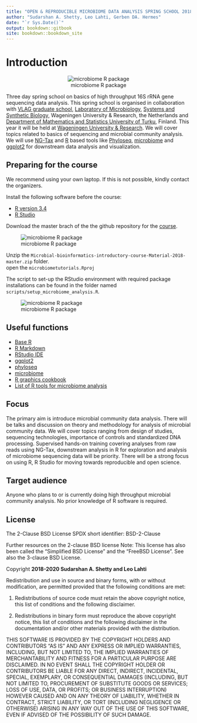 ---
title: "OPEN & REPRODUCIBLE MICROBIOME DATA ANALYSIS SPRING SCHOOL 2018"
author: "Sudarshan A. Shetty, Leo Lahti, Gerben DA. Hermes"
date: "`r Sys.Date()`"
output: bookdown::gitbook
site: bookdown::bookdown_site
---

# Introduction  

<center>![ microbiome R package](images/logos.png)</center>  

Three day spring school on basics of high throughput 16S rRNA gene sequencing data analysis. This spring school is organised in collaboration with [VLAG graduate school](https://www.vlaggraduateschool.nl/en.htm), [Laboratory of Microbiology](https://www.wur.nl/en/Expertise-Services/Chair-groups/Agrotechnology-and-Food-Sciences/Laboratory-of-Microbiology.htm), [Systems and Synthetic Biology](https://www.wur.nl/en/Expertise-Services/Chair-groups/Agrotechnology-and-Food-Sciences/Laboratory-of-Systems-and-Synthetic-Biology.htm), Wageningen University & Research, the Netherlands and [Department of Mathematics and Statistics University of Turku](https://www.utu.fi/en/units/sci/units/math/Pages/home.aspx), Finland. This year it will be held at [Wageningen University & Research](https://www.wur.nl/en.htm). We will cover topics related to basics of sequencing and microbial community analysis. We will use [NG-Tax]( https://f1000research.com/articles/5-1791/v1) and [R](https://www.r-project.org/) based tools like [Phyloseq](http://journals.plos.org/plosone/article?id=10.1371/journal.pone.0061217), [microbiome](http://microbiome.github.io/microbiome/) and [ggplot2](http://ggplot2.org/) for downstream data analysis and visualization.   


## Preparing for the course

We recommend using your own laptop. If this is not possible, kindly contact the organizers.

Install the following software before the course:

* [R version 3.4](https://www.r-project.org/)   
* [R Studio](https://www.rstudio.com/)   

Download the master brach of the the github repository for the [course](https://github.com/mibwurrepo/Microbial-bioinformatics-introductory-course-Material-2018).  

![ microbiome R package](images/Gihub_repo_step1.png)</center>  

Unzip the `Microbial-bioinformatics-introductory-course-Material-2018-master.zip` folder.  
open the `microbiometutorials.Rproj`  

The script to set-up the RStudio environment with required package installations can be found in the folder named `scripts/setup_microbiome_analysis.R`.  

![ microbiome R package](images/RStudio_IDE.png)</center>  


## Useful functions   

* [Base R](https://www.rstudio.com/wp-content/uploads/2016/10/r-cheat-sheet-3.pdf)  
* [R Markdown](https://www.rstudio.com/wp-content/uploads/2016/03/rmarkdown-cheatsheet-2.0.pdf)  
* [RStudio IDE](https://www.rstudio.com/wp-content/uploads/2016/01/rstudio-IDE-cheatsheet.pdf)  
* [ggplot2](https://www.rstudio.com/wp-content/uploads/2016/11/ggplot2-cheatsheet-2.1.pdf)  
* [phyloseq](http://journals.plos.org/plosone/article?id=10.1371/journal.pone.0061217)  
* [microbiome](http://microbiome.github.io/microbiome/)  
* [R graphics cookbook](http://www.cookbook-r.com/Graphs/)  
* [List of R tools for microbiome analysis](https://microsud.github.io/Tools-Microbiome-Anlaysis/)  

## Focus    
The primary aim is introduce microbial community data analysis. There will be talks and discussion on theory and methodology for analysis of microbial community data. We will cover topics ranging from design of studies, sequencing technologies, importance of controls and standardized DNA processing. Supervised hands-on training covering analyses from raw reads using NG-Tax, downstream analysis in R for exploration and analysis of microbiome sequencing data will be priority. There will be a strong focus on using R, R Studio for moving towards reproducible and open science.   

## Target audience  
Anyone who plans to or is currently doing high throughput microbial community analysis.
No prior knowledge of R software is required.   

## License  

The 2-Clause BSD License
SPDX short identifier: BSD-2-Clause

Further resources on the 2-clause BSD license
Note: This license has also been called the "Simplified BSD License" and the "FreeBSD License". See also the 3-clause BSD License.

Copyright **2018-2020 Sudarshan A. Shetty and Leo Lahti**  

Redistribution and use in source and binary forms, with or without modification, are permitted provided that the following conditions are met:  

1. Redistributions of source code must retain the above copyright notice, this list of conditions and the following disclaimer.  

2. Redistributions in binary form must reproduce the above copyright notice, this list of conditions and the following disclaimer in the documentation and/or other materials provided with the distribution.  

THIS SOFTWARE IS PROVIDED BY THE COPYRIGHT HOLDERS AND CONTRIBUTORS "AS IS" AND ANY EXPRESS OR IMPLIED WARRANTIES, INCLUDING, BUT NOT LIMITED TO, THE IMPLIED WARRANTIES OF MERCHANTABILITY AND FITNESS FOR A PARTICULAR PURPOSE ARE DISCLAIMED. IN NO EVENT SHALL THE COPYRIGHT HOLDER OR CONTRIBUTORS BE LIABLE FOR ANY DIRECT, INDIRECT, INCIDENTAL, SPECIAL, EXEMPLARY, OR CONSEQUENTIAL DAMAGES (INCLUDING, BUT NOT LIMITED TO, PROCUREMENT OF SUBSTITUTE GOODS OR SERVICES; LOSS OF USE, DATA, OR PROFITS; OR BUSINESS INTERRUPTION) HOWEVER CAUSED AND ON ANY THEORY OF LIABILITY, WHETHER IN CONTRACT, STRICT LIABILITY, OR TORT (INCLUDING NEGLIGENCE OR OTHERWISE) ARISING IN ANY WAY OUT OF THE USE OF THIS SOFTWARE, EVEN IF ADVISED OF THE POSSIBILITY OF SUCH DAMAGE.  

